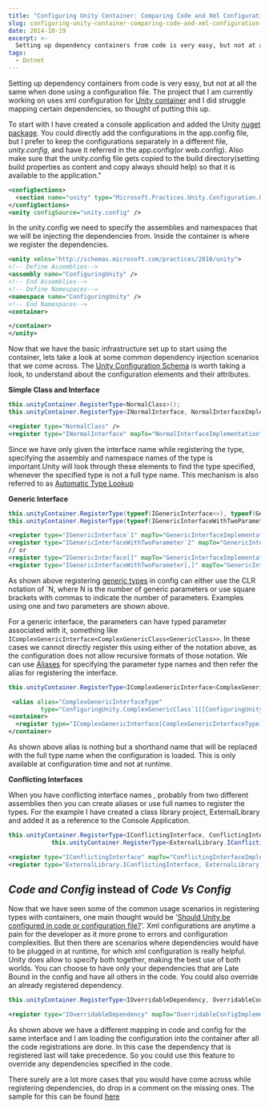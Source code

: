 ```yaml
---
title: "Configuring Unity Container: Comparing Code and Xml Configuration Side by Side"
slug: configuring-unity-container-comparing-code-and-xml-configuration-side-by-side
date: 2014-10-19
excerpt: >-
  Setting up dependency containers from code is very easy, but not at all the same when done using a configuration file. The project that I am currently working on uses...
tags:
  - Dotnet
---
```

Setting up dependency containers from code is very easy, but not at all the same when done using a configuration file. The project that I am currently working on uses xml configuration for [Unity container](https://unity.codeplex.com/) and I did struggle mapping certain dependencies, so thought of putting this up.

To start with I have created a console application and added the Unity [nuget package](https://www.nuget.org/packages/Unity/). You could directly add the configurations in the app.config file, but I prefer to keep the configurations separately in a different file, _unity.config_, and have it referred in the app.config(or web.config). Also make sure that the unity.config file gets copied to the build directory(setting build properties as content and copy always should help) so that it is available to the application."

```xml
<configSections>
  <section name="unity" type="Microsoft.Practices.Unity.Configuration.UnityConfigurationSection, Microsoft.Practices.Unity.Configuration"/>
</configSections>
<unity configSource="unity.config" />

```

In the unity.config we need to specify the assemblies and namespaces that we will be injecting the dependencies from. Inside the container is where we register the dependencies.

```xml
<unity xmlns="http://schemas.microsoft.com/practices/2010/unity">
<!-- Define Assemblies-->
<assembly name="ConfiguringUnity" />
<!-- End Assemblies-->
<!-- Define Namespaces-->
<namespace name="ConfiguringUnity" />
<!-- End Namespaces-->
<container>

</container>
</unity>

```

Now that we have the basic infrastructure set up to start using the container, lets take a look at some common dependency injection scenarios that we come across. The [Unity Configuration Schema](http://msdn.microsoft.com/en-us/library/ff660914) is worth taking a look, to understand about the configuration elements and their attributes.

**Simple Class and Interface**

```csharp
this.unityContainer.RegisterType<NormalClass>();
this.unityContainer.RegisterType<INormalInterface, NormalInterfaceImplementation>();

```

```xml
<register type="NormalClass" />
<register type="INormalInterface" mapTo="NormalInterfaceImplementation" />

```

Since we have only given the interface name while registering the type, specifying the assembly and namespace names of the type is important.Unity will look through these elements to find the type specified, whenever the specified type is not a full type name. This mechanism is also referred to as [Automatic Type Lookup](http://msdn.microsoft.com/en-us/library/ff660933/#automatic-type-lookup)

**Generic Interface**

```csharp
this.unityContainer.RegisterType(typeof(IGenericInterface<>), typeof(GenericInterfaceImplementation<>));
this.unityContainer.RegisterType(typeof(IGenericInterfaceWithTwoParameter<,>), typeof(GenericInterfaceWithTwoParametersImplementation<,>));

```

```xml
<register type="IGenericInterface`1" mapTo="GenericInterfaceImplementation`1" />
<register type="IGenericInterfaceWithTwoParameter`2" mapTo="GenericInterfaceWithTwoParametersImplementation`2" />
// or
<register type="IGenericInterface[]" mapTo="GenericInterfaceImplementation[]" />
<register type="IGenericInterfaceWithTwoParameter[,]" mapTo="GenericInterfaceWithTwoParametersImplementation[,]" />

```

As shown above registering [generic types](http://msdn.microsoft.com/en-us/library/ff660933/#generic-types) in config can either use the CLR notation of \`N, where N is the number of generic parameters or use square brackets with commas to indicate the number of parameters. Examples using one and two parameters are shown above.  

For a generic interface, the parameters can have typed parameter associated with it, something like `IComplexGenericInterface<ComplexGenericClass<GenericClass>>`. In these cases we cannot directly register this using either of the notation above, as the configuration does not allow recursive formats of those notation. We can use [Aliases](http://msdn.microsoft.com/en-us/library/ff660933/#type-aliases) for specifying the parameter type names and then refer the alias for registering the interface.

```csharp
this.unityContainer.RegisterType<IComplexGenericInterface<ComplexGenericClass<GenericClass>>, ComplexGenericInterfaceImplementation>();

```

```xml
 <alias alias="ComplexGenericInterfaceType"
         type="ConfiguringUnity.ComplexGenericClass`1[[ConfiguringUnity.GenericClass, ConfiguringUnity, Version=1.0.0.0, Culture=neutral, PublicKeyToken=null]], ConfiguringUnity, Version=1.0.0.0, Culture=neutral, PublicKeyToken=null" />
<container>
  <register type="IComplexGenericInterface[ComplexGenericInterfaceType]" mapTo="ComplexGenericInterfaceImplementation" />
</container>

```

As shown above alias is nothing but a shorthand name that will be replaced with the full type name when the configuration is loaded. This is only available at configuration time and not at runtime.

**Conflicting Interfaces**  

When you have conflicting interface names , probably from two different assemblies then you can create aliases or use full names to register the types. For the example I have created a class library project, ExternalLibrary and added it as a reference to the Console Application.

```csharp
this.unityContainer.RegisterType<IConflictingInterface, ConflictingInterfaceImplementation>();
            this.unityContainer.RegisterType<ExternalLibrary.IConflictingInterface, ExternalLibrary.ConflictingInterfaceImplementation>();

```

```xml
<register type="IConflictingInterface" mapTo="ConflictingInterfaceImplementation" />
<register type="ExternalLibrary.IConflictingInterface, ExternalLibrary, Version=1.0.0.0, Culture=neutral, PublicKeyToken=null" mapTo="ExternalLibrary.ConflictingInterfaceImplementation, ExternalLibrary, Version=1.0.0.0, Culture=neutral, PublicKeyToken=null" />

```

## **_Code and Config_** instead of **_Code Vs Config_**

Now that we have seen some of the common usage scenarios in registering types with containers, one main thought would be '[Should Unity be configured in code or configuration file?](http://stackoverflow.com/questions/5418392/should-unity-be-configured-in-code-or-configuration-file)'. Xml configurations are anytime a pain for the developer as it more prone to errors and configuration complexities. But then there are scenarios where dependencies would have to be plugged in at runtime, for which xml configuration is really helpful. Unity does allow to specify both together, making the best use of both worlds. You can choose to have only your dependencies that are Late Bound in the config and have all others in the code. You could also override an already registered dependency.

```csharp
this.unityContainer.RegisterType<IOverridableDependency, OverridableCodeImplementation>();

```

```xml
<register type="IOverridableDependency" mapTo="OverridableConfigImplementation" />

```

As shown above we have a different mapping in code and config for the same interface and I am loading the configuration into the container after all the code registrations are done. In this case the dependency that is registered last will take precedence. So you could use this feature to override any dependencies specified in the code.

There surely are a lot more cases that you would have come across while registering dependencies, do drop in a comment on the missing ones. The sample for this can be found [here](https://github.com/rahulpnath/Blog/tree/master/ConfiguringUnity)